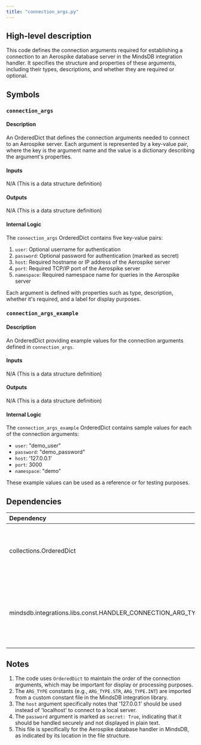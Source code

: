 ```yaml
---
title: "connection_args.py"
---
```


## High-level description
This code defines the connection arguments required for establishing a connection to an Aerospike database server in the MindsDB integration handler. It specifies the structure and properties of these arguments, including their types, descriptions, and whether they are required or optional.

## Symbols

### `connection_args`
#### Description
An OrderedDict that defines the connection arguments needed to connect to an Aerospike server. Each argument is represented by a key-value pair, where the key is the argument name and the value is a dictionary describing the argument's properties.

#### Inputs
N/A (This is a data structure definition)

#### Outputs
N/A (This is a data structure definition)

#### Internal Logic
The `connection_args` OrderedDict contains five key-value pairs:

1. `user`: Optional username for authentication
2. `password`: Optional password for authentication (marked as secret)
3. `host`: Required hostname or IP address of the Aerospike server
4. `port`: Required TCP/IP port of the Aerospike server
5. `namespace`: Required namespace name for queries in the Aerospike server

Each argument is defined with properties such as type, description, whether it's required, and a label for display purposes.

### `connection_args_example`
#### Description
An OrderedDict providing example values for the connection arguments defined in `connection_args`.

#### Inputs
N/A (This is a data structure definition)

#### Outputs
N/A (This is a data structure definition)

#### Internal Logic
The `connection_args_example` OrderedDict contains sample values for each of the connection arguments:

- `user`: "demo_user"
- `password`: "demo_password"
- `host`: '127.0.0.1'
- `port`: 3000
- `namespace`: "demo"

These example values can be used as a reference or for testing purposes.

## Dependencies
| Dependency | Purpose |
|:-----------|:--------|
| collections.OrderedDict | Used to create ordered dictionaries for storing connection arguments |
| mindsdb.integrations.libs.const.HANDLER_CONNECTION_ARG_TYPE | Imported as ARG_TYPE, used to specify the data types of connection arguments |

## Notes
1. The code uses `OrderedDict` to maintain the order of the connection arguments, which may be important for display or processing purposes.
2. The `ARG_TYPE` constants (e.g., `ARG_TYPE.STR`, `ARG_TYPE.INT`) are imported from a custom constant file in the MindsDB integration library.
3. The `host` argument specifically notes that '127.0.0.1' should be used instead of 'localhost' to connect to a local server.
4. The `password` argument is marked as `secret: True`, indicating that it should be handled securely and not displayed in plain text.
5. This file is specifically for the Aerospike database handler in MindsDB, as indicated by its location in the file structure.